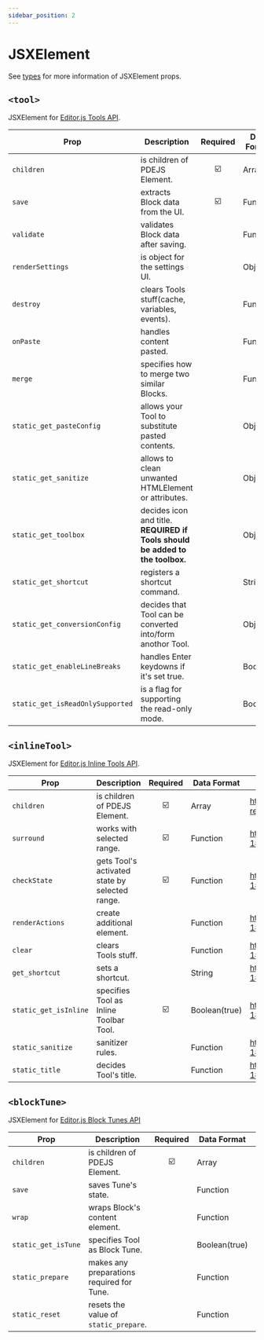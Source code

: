 ```yaml
---
sidebar_position: 2
---
```


# JSXElement

See [types](https://github.com/cam-inc/pde.js/blob/main/packages/core/src/types.ts) for more information of JSXElement props.

## `<tool>`

JSXElement for [Editor.js Tools API](https://editorjs.io/tools-api).

| Prop                             | Description                                                                   |        Required         | Data Format | Related Docs                                                   |
| -------------------------------- | ----------------------------------------------------------------------------- | :---------------------: | ----------- | -------------------------------------------------------------- |
| `children`                       | is children of PDEJS Element.                                                 | :ballot_box_with_check: | Array       | https://preactjs.com/guide/v10/api-reference/#h--createelement |
| `save`                           | extracts Block data from the UI.                                              | :ballot_box_with_check: | Function    | https://editorjs.io/tools-api#save                             |
| `validate`                       | validates Block data after saving.                                            |                         | Function    | https://editorjs.io/tools-api#validate                         |
| `renderSettings`                 | is object for the settings UI.                                                |                         | Object      | https://editorjs.io/tools-api#rendersettings                   |
| `destroy`                        | clears Tools stuff(cache, variables, events).                                 |                         | Function    | https://editorjs.io/tools-api#destroy                          |
| `onPaste`                        | handles content pasted.                                                       |                         | Function    | https://editorjs.io/tools-api#onpaste                          |
| `merge`                          | specifies how to merge two similar Blocks.                                    |                         | Function    | https://editorjs.io/tools-api#merge                            |
| `static_get_pasteConfig`         | allows your Tool to substitute pasted contents.                               |                         | Object      | https://editorjs.io/tools-api#pasteconfig                      |
| `static_get_sanitize`            | allows to clean unwanted HTMLElement or attributes.                           |                         | Object      | https://editorjs.io/tools-api#sanitize                         |
| `static_get_toolbox`             | decides icon and title. **REQUIRED if Tools should be added to the toolbox.** |                         | Object      | https://editorjs.io/tools-api#toolbox                          |
| `static_get_shortcut`            | registers a shortcut command.                                                 |                         | String      | https://editorjs.io/tools-api#shortcut                         |
| `static_get_conversionConfig`    | decides that Tool can be converted into/form anothor Tool.                    |                         | Object      | https://editorjs.io/tools-api#conversionconfig                 |
| `static_get_enableLineBreaks`    | handles Enter keydowns if it's set true.                                      |                         | Boolean     | https://editorjs.io/tools-api#enablelinebreaks                 |
| `static_get_isReadOnlySupported` | is a flag for supporting the read-only mode.                                  |                         | Boolean     | https://editorjs.io/tools-api#isreadonlysupported              |

## `<inlineTool>`

JSXElement for [Editor.js Inline Tools API](https://editorjs.io/inline-tools-api-1).

| Prop                  | Description                                    |        Required         | Data Format   | Related Docs                                                   |
| --------------------- | ---------------------------------------------- | :---------------------: | ------------- | -------------------------------------------------------------- |
| `children`            | is children of PDEJS Element.                  | :ballot_box_with_check: | Array         | https://preactjs.com/guide/v10/api-reference/#h--createelement |
| `surround`            | works with selected range.                     | :ballot_box_with_check: | Function      | https://editorjs.io/inline-tools-api-1#surround                |
| `checkState`          | gets Tool's activated state by selected range. | :ballot_box_with_check: | Function      | https://editorjs.io/inline-tools-api-1#checkstate              |
| `renderActions`       | create additional element.                     |                         | Function      | https://editorjs.io/inline-tools-api-1#renderactions           |
| `clear`               | clears Tools stuff.                            |                         | Function      | https://editorjs.io/inline-tools-api-1#clear                   |
| `get_shortcut`        | sets a shortcut.                               |                         | String        | https://editorjs.io/inline-tools-api-1#shortcut                |
| `static_get_isInline` | specifies Tool as Inline Toolbar Tool.         | :ballot_box_with_check: | Boolean(true) | https://editorjs.io/inline-tools-api-1#isinline                |
| `static_sanitize`     | sanitizer rules.                               |                         | Function      | https://editorjs.io/inline-tools-api-1#sanitize                |
| `static_title`        | decides Tool's title.                          |                         | Function      | https://editorjs.io/inline-tools-api-1#title                   |

## `<blockTune>`

JSXElement for [Editor.js Block Tunes API](https://editorjs.io/block-tunes-api)

| Prop                | Description                               |        Required         | Data Format   | Related Docs                                                   |
| ------------------- | ----------------------------------------- | :---------------------: | ------------- | -------------------------------------------------------------- |
| `children`          | is children of PDEJS Element.             | :ballot_box_with_check: | Array         | https://preactjs.com/guide/v10/api-reference/#h--createelement |
| `save`              | saves Tune's state.                       |                         | Function      | https://editorjs.io/block-tunes-api#save                       |
| `wrap`              | wraps Block's content element.            |                         | Function      | https://editorjs.io/block-tunes-api#wrap                       |
| `static_get_isTune` | specifies Tool as Block Tune.             |                         | Boolean(true) | https://editorjs.io/block-tunes-api#static-get-istune          |
| `static_prepare`    | makes any preparations required for Tune. |                         | Function      | https://editorjs.io/block-tunes-api#prepare                    |
| `static_reset`      | resets the value of `static_prepare`.     |                         | Function      | https://editorjs.io/block-tunes-api#reset                      |
